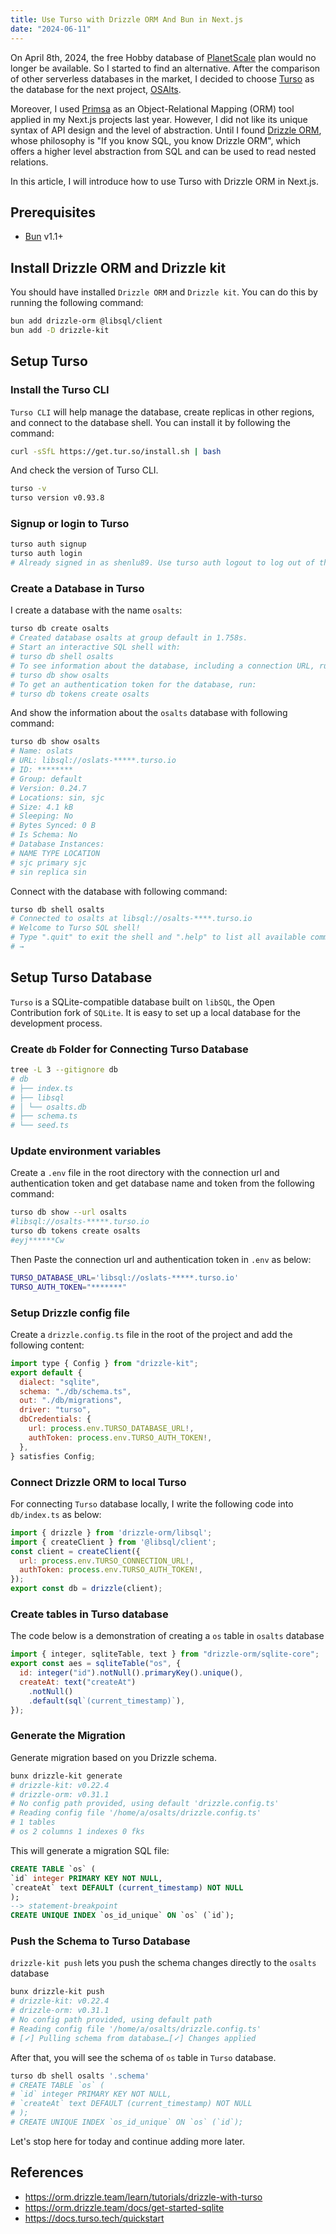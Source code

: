 ```yaml
---
title: Use Turso with Drizzle ORM And Bun in Next.js
date: "2024-06-11"
---
```


On April 8th, 2024, the free Hobby database of [PlanetScale](https://planetscale.com/) plan would no longer be available.
So I started to find an alternative. After the comparison of other serverless databases in the market,
I decided to choose [Turso](https://turso.tech) as the database for the next project, [OSAlts](https://github.com/shenlu89/osalts).

Moreover, I used [Primsa](https://www.prisma.io/) as an Object-Relational Mapping (ORM) tool applied in my Next.js projects last year.
However, I did not like its unique syntax of API design and the level of abstraction.
Until I found [Drizzle ORM](https://orm.drizzle.team/), whose philosophy is "If you know SQL, you know Drizzle ORM",
which offers a higher level abstraction from SQL and can be used to read nested relations.

In this article, I will introduce how to use Turso with Drizzle ORM in Next.js.

## Prerequisites

- [Bun](https://bun.sh) v1.1+

## Install Drizzle ORM and Drizzle kit

You should have installed `Drizzle ORM` and `Drizzle kit`. You can do this by running the following command:

```sh
bun add drizzle-orm @libsql/client
bun add -D drizzle-kit
```

## Setup Turso

### Install the Turso CLI

`Turso CLI` will help manage the database, create replicas in other regions, and connect to the database shell.
You can install it by following the command:

```sh
curl -sSfL https://get.tur.so/install.sh | bash
```

And check the version of Turso CLI.

```sh
turso -v
turso version v0.93.8
```

### Signup or login to Turso

```sh
turso auth signup
turso auth login
# Already signed in as shenlu89. Use turso auth logout to log out of this account
```

### Create a Database in Turso

I create a database with the name `osalts`:

```sh
turso db create osalts
# Created database osalts at group default in 1.758s.
# Start an interactive SQL shell with:
# turso db shell osalts
# To see information about the database, including a connection URL, run:
# turso db show osalts
# To get an authentication token for the database, run:
# turso db tokens create osalts
```

And show the information about the `osalts` database with following command:

```sh
turso db show osalts
# Name: oslats
# URL: libsql://oslats-*****.turso.io
# ID: ********
# Group: default
# Version: 0.24.7
# Locations: sin, sjc
# Size: 4.1 kB
# Sleeping: No
# Bytes Synced: 0 B
# Is Schema: No
# Database Instances:
# NAME TYPE LOCATION
# sjc primary sjc
# sin replica sin
```

Connect with the database with following command:

```sh
turso db shell osalts
# Connected to osalts at libsql://osalts-****.turso.io
# Welcome to Turso SQL shell!
# Type ".quit" to exit the shell and ".help" to list all available commands.
# →
```

## Setup Turso Database

`Turso` is a SQLite-compatible database built on `libSQL`, the Open Contribution fork of `SQLite`.
It is easy to set up a local database for the development process.

### Create `db` Folder for Connecting Turso Database

```sh
tree -L 3 --gitignore db
# db
# ├── index.ts
# ├── libsql
# │ └── osalts.db
# ├── schema.ts
# └── seed.ts
```

### Update environment variables

Create a `.env` file in the root directory with the connection url and authentication token and
get database name and token from the following command:

```sh
turso db show --url osalts
#libsql://osalts-*****.turso.io
turso db tokens create osalts
#eyj******Cw
```

Then Paste the connection url and authentication token in `.env` as below:

```sh
TURSO_DATABASE_URL='libsql://oslats-*****.turso.io'
TURSO_AUTH_TOKEN="*******"
```

### Setup Drizzle config file

Create a `drizzle.config.ts` file in the root of the project and add the following content:

```js
import type { Config } from "drizzle-kit";
export default {
  dialect: "sqlite",
  schema: "./db/schema.ts",
  out: "./db/migrations",
  driver: "turso",
  dbCredentials: {
    url: process.env.TURSO_DATABASE_URL!,
    authToken: process.env.TURSO_AUTH_TOKEN!,
  },
} satisfies Config;
```

### Connect Drizzle ORM to local Turso

For connecting `Turso` database locally, I write the following code into `db/index.ts` as below:

```js
import { drizzle } from 'drizzle-orm/libsql';
import { createClient } from '@libsql/client';
const client = createClient({
  url: process.env.TURSO_CONNECTION_URL!,
  authToken: process.env.TURSO_AUTH_TOKEN!,
});
export const db = drizzle(client);
```

### Create tables in Turso database

The code below is a demonstration of creating a `os` table in `osalts` database

```js
import { integer, sqliteTable, text } from "drizzle-orm/sqlite-core";
export const aes = sqliteTable("os", {
  id: integer("id").notNull().primaryKey().unique(),
  createAt: text("createAt")
    .notNull()
    .default(sql`(current_timestamp)`),
});
```

### Generate the Migration

Generate migration based on you Drizzle schema.

```sh
bunx drizzle-kit generate
# drizzle-kit: v0.22.4
# drizzle-orm: v0.31.1
# No config path provided, using default 'drizzle.config.ts'
# Reading config file '/home/a/osalts/drizzle.config.ts'
# 1 tables
# os 2 columns 1 indexes 0 fks
```

This will generate a migration SQL file:

```sql
CREATE TABLE `os` (
`id` integer PRIMARY KEY NOT NULL,
`createAt` text DEFAULT (current_timestamp) NOT NULL
);
--> statement-breakpoint
CREATE UNIQUE INDEX `os_id_unique` ON `os` (`id`);
```

### Push the Schema to Turso Database

`drizzle-kit push` lets you push the schema changes directly to the `osalts` database

```sh
bunx drizzle-kit push
# drizzle-kit: v0.22.4
# drizzle-orm: v0.31.1
# No config path provided, using default path
# Reading config file '/home/a/osalts/drizzle.config.ts'
# [✓] Pulling schema from database…[✓] Changes applied
```

After that, you will see the schema of `os` table in `Turso` database.

```sh
turso db shell osalts '.schema'
# CREATE TABLE `os` (
# `id` integer PRIMARY KEY NOT NULL,
# `createAt` text DEFAULT (current_timestamp) NOT NULL
# );
# CREATE UNIQUE INDEX `os_id_unique` ON `os` (`id`);
```

Let's stop here for today and continue adding more later.

## References

- https://orm.drizzle.team/learn/tutorials/drizzle-with-turso
- https://orm.drizzle.team/docs/get-started-sqlite
- https://docs.turso.tech/quickstart
